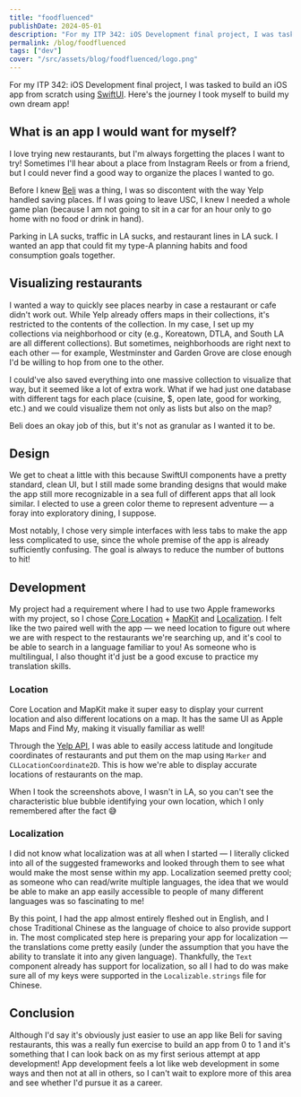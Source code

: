 ```yaml
---
title: "foodfluenced"
publishDate: 2024-05-01
description: "For my ITP 342: iOS Development final project, I was tasked to build an iOS app from scratch using SwiftUI. Here's the journey I took myself to build my own dream app!"
permalink: /blog/foodfluenced
tags: ["dev"]
cover: "/src/assets/blog/foodfluenced/logo.png"
---
```



For my ITP 342: iOS Development final project, I was tasked to build an iOS app from scratch using [SwiftUI](https://developer.apple.com/xcode/swiftui/). Here's the journey I took myself to build my own dream app!

## What is an app I would want for myself?

I love trying new restaurants, but I'm always forgetting the places I want to try! Sometimes I'll hear about a place from Instagram Reels or from a friend, but I could never find a good way to organize the places I wanted to go.

Before I knew [Beli](https://beliapp.com) was a thing, I was so discontent with the way Yelp handled saving places. If I was going to leave USC, I knew I needed a whole game plan (because I am not going to sit in a car for an hour only to go home with no food or drink in hand).

Parking in LA sucks, traffic in LA sucks, and restaurant lines in LA suck. I wanted an app that could fit my type-A planning habits and food consumption goals together.

## Visualizing restaurants

I wanted a way to quickly see places nearby in case a restaurant or cafe didn't work out. While Yelp already offers maps in their collections, it's restricted to the contents of the collection. In my case, I set up my collections via neighborhood or city (e.g., Koreatown, DTLA, and South LA are all different collections). But sometimes, neighborhoods are right next to each other — for example, Westminster and Garden Grove are close enough I'd be willing to hop from one to the other.

I could've also saved everything into one massive collection to visualize that way, but it seemed like a lot of extra work. What if we had just one database with different tags for each place (cuisine, $, open late, good for working, etc.) and we could visualize them not only as lists but also on the map?

Beli does an okay job of this, but it's not as granular as I wanted it to be.

## Design

We get to cheat a little with this because SwiftUI components have a pretty standard, clean UI, but I still made some branding designs that would make the app still more recognizable in a sea full of different apps that all look similar. I elected to use a green color theme to represent adventure — a foray into exploratory dining, I suppose.

Most notably, I chose very simple interfaces with less tabs to make the app less complicated to use, since the whole premise of the app is already sufficiently confusing. The goal is always to reduce the number of buttons to hit!

<BlogImage src={english} alt="screenshots of the app in English" />
<BlogImage src={chinese} alt="screenshots of the app in Chinese (Traditional)" />

## Development

My project had a requirement where I had to use two Apple frameworks with my project, so I chose [Core Location](https://developer.apple.com/documentation/corelocation) + [MapKit](https://developer.apple.com/documentation/mapkit/) and [Localization](https://developer.apple.com/documentation/Xcode/localization/). I felt like the two paired well with the app — we need location to figure out where we are with respect to the restaurants we're searching up, and it's cool to be able to search in a language familiar to you! As someone who is multilingual, I also thought it'd just be a good excuse to practice my translation skills.

### Location

Core Location and MapKit make it super easy to display your current location and also different locations on a map. It has the same UI as Apple Maps and Find My, making it visually familiar as well!

Through the [Yelp API](https://docs.developer.yelp.com/docs/fusion-intro), I was able to easily access latitude and longitude coordinates of restaurants and put them on the map using `Marker` and `CLLocationCoordinate2D`. This is how we're able to display accurate locations of restaurants on the map.

When I took the screenshots above, I wasn't in LA, so you can't see the characteristic blue bubble identifying your own location, which I only remembered after the fact 😅

### Localization

I did not know what localization was at all when I started — I literally clicked into all of the suggested frameworks and looked through them to see what would make the most sense within my app. Localization seemed pretty cool; as someone who can read/write multiple languages, the idea that we would be able to make an app easily accessible to people of many different languages was so fascinating to me!

By this point, I had the app almost entirely fleshed out in English, and I chose Traditional Chinese as the language of choice to also provide support in. The most complicated step here is preparing your app for localization — the translations come pretty easily (under the assumption that you have the ability to translate it into any given language). Thankfully, the `Text` component already has support for localization, so all I had to do was make sure all of my keys were supported in the `Localizable.strings` file for Chinese.

## Conclusion

Although I'd say it's obviously just easier to use an app like Beli for saving restaurants, this was a really fun exercise to build an app from 0 to 1 and it's something that I can look back on as my first serious attempt at app development! App development feels a lot like web development in some ways and then not at all in others, so I can't wait to explore more of this area and see whether I'd pursue it as a career.
